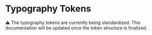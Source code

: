 
<Meta title="Theme/Typography" />

# Typography Tokens

⚠️ The typography tokens are currently being standardized. This documentation will be updated once the token structure is finalized.
